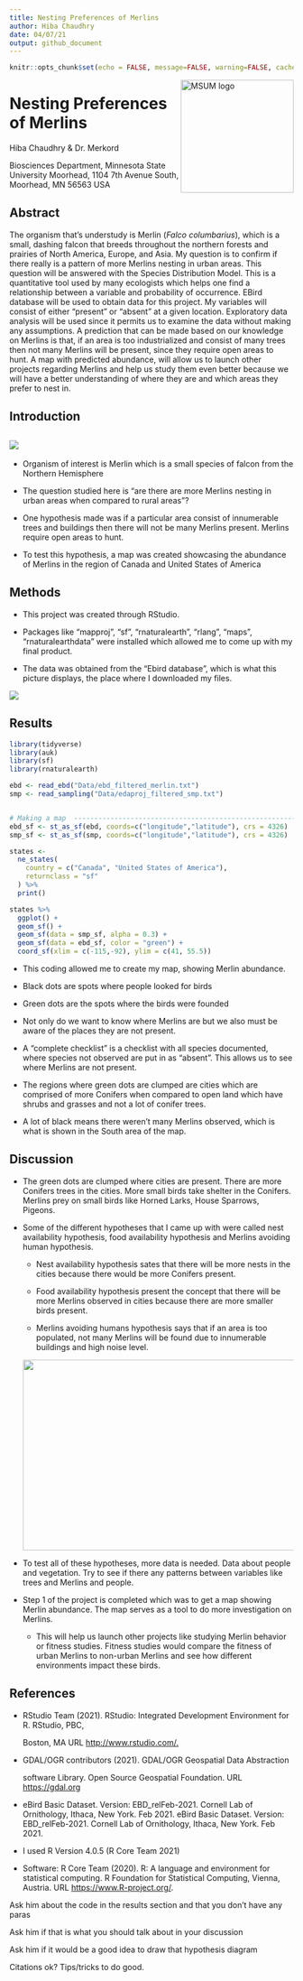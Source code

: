 ```yaml
---
title: Nesting Preferences of Merlins
author: Hiba Chaudhry 
date: 04/07/21
output: github_document
---
```


```r
knitr::opts_chunk$set(echo = FALSE, message=FALSE, warning=FALSE, cache = TRUE)
```

<img src="https://www2.mnstate.edu/uploadedImages/Content/Marketing/logos/MSUM_Signature_Vert_Color.jpg" alt="MSUM logo" width="200" style="float:right"/>

# Nesting Preferences of Merlins 

Hiba Chaudhry & Dr. Merkord

Biosciences Department, Minnesota State University Moorhead, 1104 7th Avenue South, Moorhead, MN 56563 USA

## Abstract

The organism that's understudy is
Merlin (*Falco columbarius*), which is a small, dashing falcon that breeds
throughout the northern forests and prairies of North America, Europe, and Asia.
My question is to confirm if there really is a pattern of more Merlins nesting
in urban areas. This question will be answered with the Species Distribution
Model. This is a quantitative tool used by many ecologists which helps one find
a relationship between a variable and probability of occurrence. EBird database
will be used to obtain data for this project. My variables will consist of
either "present" or "absent" at a given location. Exploratory data analysis
will be used since it permits us to examine the data without making any
assumptions. A prediction that can be made based on our knowledge on Merlins is
that, if an area is too industrialized and consist of many trees then not many
Merlins will be present, since they require open areas to hunt. A map with
predicted abundance, will allow us to launch other projects regarding Merlins
and help us study them even better because we will have a better understanding
of where they are and which areas they prefer to nest in.

## Introduction

## ![](images/paste-2D52FEDB.png)

-   Organism of interest is Merlin which is a small species of falcon from the Northern Hemisphere

-   The question studied here is "are there are more Merlins nesting in urban areas when compared to rural areas"?

-   One hypothesis made was if a particular area consist of innumerable trees and buildings then there will not be many Merlins present. Merlins require open areas to hunt.

-   To test this hypothesis, a map was created showcasing the abundance of
    Merlins in the region of Canada and United States of America

## Methods

-   This project was created through RStudio.

-   Packages like "mapproj", "sf", "rnaturalearth", "rlang", "maps", "rnaturalearthdata" were installed which allowed me to come up with my final product.

-   The data was obtained from the "Ebird database", which is what this picture displays, the place where I downloaded my files.

![](Images/eBird%20Data%20screenshot.PNG)

## Results

```r
library(tidyverse)
library(auk)
library(sf)
library(rnaturalearth)

ebd <- read_ebd("Data/ebd_filtered_merlin.txt")
smp <- read_sampling("Data/edaproj_filtered_smp.txt")


# Making a map  -----------------------------------------------------------
ebd_sf <- st_as_sf(ebd, coords=c("longitude","latitude"), crs = 4326)
smp_sf <- st_as_sf(smp, coords=c("longitude","latitude"), crs = 4326)

states <- 
  ne_states(
    country = c("Canada", "United States of America"), 
    returnclass = "sf"
  ) %>%
  print()

states %>% 
  ggplot() +
  geom_sf() +
  geom_sf(data = smp_sf, alpha = 0.3) +
  geom_sf(data = ebd_sf, color = "green") +
  coord_sf(xlim = c(-115,-92), ylim = c(41, 55.5))
```

-   This coding allowed me to create my map, showing Merlin abundance.

-   Black dots are spots where people looked for birds

-   Green dots are the spots where the birds were founded

-   Not only do we want to know where Merlins are but we also must be aware of the places they are not present.

-   A "complete checklist" is a checklist with all species documented, where species not observed are put in as "absent". This allows us to see where Merlins are not present.

-   The regions where green dots are clumped are cities which are comprised of more Conifers when compared to open land which have shrubs and grasses and not a lot of conifer trees.

-   A lot of black means there weren't many Merlins observed, which is what is shown in the South area of the map.

## Discussion

-   The green dots are clumped where cities are present. There are more Conifers trees in the cities. More small birds take shelter in the Conifers. Merlins prey on small birds like Horned Larks, House Sparrows, Pigeons.

-   Some of the different hypotheses that I came up with were called nest availability hypothesis, food availability hypothesis and Merlins avoiding human hypothesis.

    -   Nest availability hypothesis sates that there will be more nests in the cities because there would be more Conifers present.

    -   Food availability hypothesis present the concept that there will be more Merlins observed in cities because there are more smaller birds present.

    -   Merlins avoiding humans hypothesis says that if an area is too populated, not many Merlins will be found due to innumerable buildings and high noise level.

    <img src="images/Merlin Hypotheses.png" width="497" height="338"/>

-   To test all of these hypotheses, more data is needed. Data about people and vegetation. Try to see if there any patterns between variables like trees and Merlins and people.

-   Step 1 of the project is completed which was to get a map showing Merlin abundance. The map serves as a tool to do more investigation on Merlins.

    -   This will help us launch other projects like studying Merlin behavior or fitness studies. Fitness studies would compare the fitness of urban Merlins to non-urban Merlins and see how different environments impact these birds.

## References

-   RStudio Team (2021). RStudio: Integrated Development Environment for R. RStudio, PBC,

    Boston, MA URL <http://www.rstudio.com/.>

-   GDAL/OGR contributors (2021). GDAL/OGR Geospatial Data Abstraction

    software Library. Open Source Geospatial Foundation. URL <https://gdal.org>

-   eBird Basic Dataset. Version: EBD_relFeb-2021. Cornell Lab of Ornithology, Ithaca, New York. Feb 2021.
eBird Basic Dataset. Version: EBD_relFeb-2021. Cornell Lab of Ornithology, Ithaca, New York. Feb 2021.


-   I used R Version 4.0.5 (R Core Team 2021)

-   Software: R Core Team (2020). R: A language and environment for statistical computing. R Foundation for Statistical Computing, Vienna, Austria. URL <https://www.R-project.org/>.

Ask him about the code in the results section and that you don't have any paras

Ask him if that is what you should talk about in your discussion

Ask him if it would be a good idea to draw that hypothesis diagram

Citations ok? Tips/tricks to do good.
